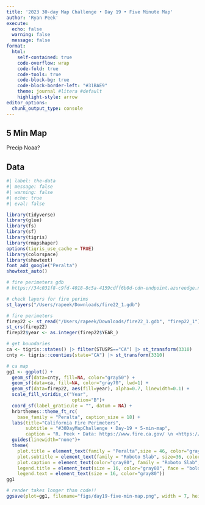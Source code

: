 ```yaml
---
title: '2023 30-day Map Challenge • Day 19 • Five Minute Map'
author: 'Ryan Peek'
execute:
  echo: false
  warning: false
  message: false
format: 
  html:
    self-contained: true
    code-overflow: wrap
    code-fold: true
    code-tools: true
    code-block-bg: true
    code-block-border-left: "#31BAE9"
    theme: journal #litera #default
    highlight-style: arrow
editor_options: 
  chunk_output_type: console
---
```


## 5 Min Map

Precip Noaa?

## Data

```r
#| label: the-data
#| message: false
#| warning: false
#| echo: true
#| eval: false

library(tidyverse)
library(glue)
library(fs)
library(sf)
library(tigris)
library(rmapshaper)
options(tigris_use_cache = TRUE)
library(colorspace)
library(showtext)
font_add_google("Peralta")
showtext_auto()

# fire perimeters gdb
# https://34c031f8-c9fd-4018-8c5a-4159cdff6b0d-cdn-endpoint.azureedge.net/-/media/calfire-website/what-we-do/fire-resource-assessment-program---frap/gis-data/april-2023/fire221gdb.zip?rev=9e3e1e5e61e242d5b2994d666d72a91a&hash=F424990CD64BB7C4CF01C6CE211C0A59

# check layers for fire perims
st_layers("/Users/rapeek/Downloads/fire22_1.gdb")

# fire perimeters
firep22 <- st_read("/Users/rapeek/Downloads/fire22_1.gdb", "firep22_1")
st_crs(firep22)
firep22$year <- as.integer(firep22$YEAR_)

# get boundaries
ca <- tigris::states() |> filter(STUSPS=="CA") |> st_transform(3310)
cnty <- tigris::counties(state="CA") |> st_transform(3310)

# ca map
gg1 <- ggplot() + 
  geom_sf(data=cnty, fill=NA, color="gray50") +
  geom_sf(data=ca, fill=NA, color="gray70", lwd=1) +
  geom_sf(data=firep22, aes(fill=year), alpha=0.7, linewidth=0.1) +
  scale_fill_viridis_c("Year", 
                        option="B")+
  coord_sf(label_graticule = "", datum = NA) +
  hrbrthemes::theme_ft_rc(
    base_family = "Peralta", caption_size = 18) +
  labs(title="California Fire Perimeters",
       subtitle = "#30DayMapChallenge • Day-19 • 5-min-map",
       caption = "R. Peek • Data: https://www.fire.ca.gov/ \n <https://github.com/ryanpeek/2023_30-day-map-challenge/>") +
  guides(linewidth="none")+
  theme(
    plot.title = element_text(family = "Peralta",size = 46, color="gray80"),
    plot.subtitle = element_text(family = "Roboto Slab", size=36, color="gray80"),
    plot.caption = element_text(color="gray80", family = "Roboto Slab", size = 20),
    legend.title = element_text(size = 16, color="gray80", face = "bold"),
    legend.text = element_text(size = 16, color="gray80"))
gg1

# render takes longer than code!!
ggsave(plot=gg1, filename="figs/day19-five-min-map.png", width = 7, height = 10, units = "in", dpi = 300)

```
